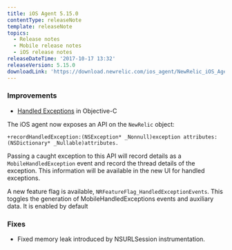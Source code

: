 ```yaml
---
title: iOS Agent 5.15.0
contentType: releaseNote
template: releaseNote
topics:
  - Release notes
  - Mobile release notes
  - iOS release notes
releaseDateTime: '2017-10-17 13:32'
releaseVersion: 5.15.0
downloadLink: 'https://download.newrelic.com/ios_agent/NewRelic_iOS_Agent_5.15.0.zip'
---
```


### Improvements

* [Handled Exceptions](/docs/mobile-monitoring/new-relic-mobile-ios/ios-sdk-api/record-handled-exception) in Objective-C

The iOS agent now exposes an API on the `NewRelic` object:

```
+recordHandledException:(NSException* _Nonnull)exception attributes:(NSDictionary* _Nullable)attributes.
```

Passing a caught exception to this API will record details as a `MobileHandledException` event and record the thread details of the exception. This information will be available in the new UI for handled exceptions.

A new feature flag is available, `NRFeatureFlag_HandledExceptionEvents`. This toggles the generation of MobileHandledExceptions events and auxiliary data. It is enabled by default

### Fixes

* Fixed memory leak introduced by NSURLSession instrumentation.
